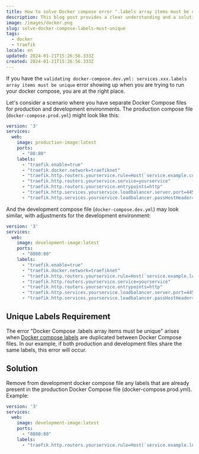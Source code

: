 ```yaml
---
title: How to solve Docker compose error ".labels array items must be unique"?
description: This blog post provides a clear understanding and a solution for the docker compose error `array items must be unique`.
image: /images/docker.png
slug: solve-docker-compose-labels-must-unique
tags:
  - docker
  - traefik
locale: en
updated: 2024-01-21T15:26:56.333Z
created: 2024-01-21T15:26:56.333Z
---
```


If you have the `validating docker-compose.dev.yml: services.xxx.labels array items must be unique` error showing up when you are trying to run your docker compose, you are at the right place.

Let's consider a scenario where you have separate Docker Compose files for production and development environments. The production compose file (`docker-compose.prod.yml`) might look like this:

```yaml:docker-compose.prod.yml
version: '3'
services:
  web:
    image: production-image:latest
    ports:
      - "80:80"
    labels:
      - "traefik.enable=true"
      - "traefik.docker.network=traefiknet"
      - "traefik.http.routers.yourservice.rule=Host(`service.example.com`)"
      - "traefik.http.routers.yourservice.service=yourservice"
      - "traefik.http.routers.yourservice.entrypoints=http"
      - "traefik.http.services.yourservice.loadbalancer.server.port=4455"
      - "traefik.http.services.yourservice.loadbalancer.passHostHeader=true"

```

And the development compose file (`docker-compose.dev.yml`) may look similar, with adjustments for the development environment:

```yaml:docker-compose.dev.yml
version: '3'
services:
  web:
    image: development-image:latest
    ports:
      - "8080:80"
    labels:
      - "traefik.enable=true"
      - "traefik.docker.network=traefiknet"
      - "traefik.http.routers.yourservice.rule=Host(`service.example.local`)"
      - "traefik.http.routers.yourservice.service=yourservice"
      - "traefik.http.routers.yourservice.entrypoints=http"
      - "traefik.http.services.yourservice.loadbalancer.server.port=4455"
      - "traefik.http.services.yourservice.loadbalancer.passHostHeader=true"
```

## Unique Labels Requirement

The error "Docker Compose .labels array items must be unique" arises when [Docker compose labels](https://docs.docker.com/compose/compose-file/compose-file-v3/#labels) are duplicated between Docker Compose files. In our example, if both production and development files share the same labels, this error will occur.

## Solution

Remove from development docker compose file any labels that are already present in the production Docker Compose file (docker-compose.prod.yml). Example:

```yaml:docker-compose.dev.yml
version: '3'
services:
  web:
    image: development-image:latest
    ports:
      - "8080:80"
    labels:
      - "traefik.http.routers.yourservice.rule=Host(`service.example.local`)"
```
